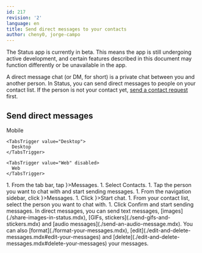 ```yaml
---
id: 217
revision: '2'
language: en
title: Send direct messages to your contacts
author: cheny0, jorge-campo
---
```


<Admonition type="beta" status="Status app is currently in beta stage">
  The Status app is currently in beta. This means the app is still undergoing active development, and certain features described in this document may function differently or be unavailable in the app.
</Admonition>

A direct message chat (or DM, for short) is a private chat between you and another person. In Status, you can send direct messages to people on your contact list. If the person is not your contact yet, [send a contact request](./add-a-contact-in-status.mdx) first.

## Send direct messages

<Tabs defaultValue="Mobile">
  <TabsList size={32}>
    <TabsTrigger value="Mobile">
      Mobile
    </TabsTrigger>

    <TabsTrigger value="Desktop">
      Desktop
    </TabsTrigger>

    <TabsTrigger value="Web" disabled>
      Web
    </TabsTrigger>
  </TabsList>

  <TabsContent value="Mobile">
    1. From the tab bar, tap <ContextTag icon={<MessengerIcon />}>Messages</ContextTag>.
    1. Select <ContextTag>Contacts</ContextTag>.
    1. Tap the person you want to chat with and start sending messages.
  </TabsContent>

  <TabsContent value="Desktop">
    1. From the navigation sidebar, click <ContextTag icon={<ChatDesktopIcon />}>Messages</ContextTag>.
    1. Click <ContextTag icon={<Edit1DesktopIcon />}>Start chat</ContextTag>.
    1. From your contact list, select the person you want to chat with.
    1. Click <ContextTag>Confirm</ContextTag> and start sending messages.
  </TabsContent>
</Tabs>

<Admonition type="tip">
  In direct messages, you can send text messages, [images](./share-images-in-status.mdx), [GIFs, stickers](./send-gifs-and-stickers.mdx) and [audio messages](./send-an-audio-message.mdx). You can also [format](./format-your-messages.mdx), [edit](./edit-and-delete-messages.mdx#edit-your-messages) and [delete](./edit-and-delete-messages.mdx#delete-your-messages) your messages.
</Admonition>
